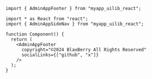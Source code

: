 
<Meta of={Stories} />

<Title>\<AdminAppFooter></Title>

```tsx
import { AdminAppFooter } from "myapp_uilib_react";
```

```tsx
import * as React from "react";
import { AdminAppSideNav } from "myapp_uilib_react";

function Component() {
  return (
    <AdminAppFooter
      copyright="©2024 BlaxBerry All Rights Reserved"
      socialLinks={["github", "x"]}
    />
  );
}
```
